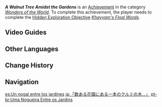 {{Achievement Infobox
|id           = 81247
|order id     = 1233
|category     = Wonders of the World
|description  = Ask [[Khayyam]] about the lost memories.
|requirements = Complete ''[[Khayyam's Final Words]]''.
|primogems    = 5
|tracking     = 
|topic        = 
|hidden       = 1
|type         = Exploration
}}
'''''A Walnut Tree Amidst the Gardens''''' is an [[Achievement]] in the category ''[[Wonders of the World]]''. To complete this achievement, the player needs to complete the [[Hidden Exploration Objective]] ''[[Khayyam's Final Words]]''.
<!--
==Gameplay Notes==

==Trivia==
-->
==Video Guides==
{{EVT
|video1   = https://youtu.be/LCTW4Z8yCcQ
|caption1 = Hidden Achievement: A Walnut Tree Amidst the Gardens
}}

==Other Languages==
{{Other Languages
|en      = A Walnut Tree Amidst the Gardens
|zhs     = 「众花园中的一棵核桃树…」
|zhs_rm  = "Zhòng Huāyuán-zhōng de Yī Kē Hétáo-shù..."
|zht     = 「眾花園中的一棵核桃樹…」
|zht_rm  = "Zhòng Huāyuán-zhōng de Yī Kē Hétáo-shù..."
|zh_tl   = 
|ja      = 「数ある花園にある一本のクルミの木…」
|ja_rm   = "Kazu Aru Hanazono ni Aru Ippon no Kurumi no Ki..."
|ja_tl   = "A Single Walnut Tree Among Numerous Gardens..."
|ko      = 「수많은 화원 속 호두나무 한 그루…」
|ko_tl   = "A Walnut Tree Amidst Numerous Flower Gardens..."
|es      = Un nogal entre los jardines
|es_tl   = A Walnut Tree Among the Gardens
|fr      = Un noyer au milieu des jardins
|fr_tl   = A Walnut Tree Amidst the Gardens
|ru      = Ореховое древо посреди сада
|ru_tl   = A Walnut Tree in the Middle of the Orchard
|th      = "ต้นวอลนัทต้นหนึ่งท่ามกลางสวนดอกไม้..."
|th_rm   = "Ton Wonnat Ton Nueng Thamklang Suandokmai..."
|th_tl   = "A Walnut Tree Amidst the Flower Garden..."
|vi      = "Một Cây Hạnh Đào Trong Các Vườn Hoa..."
|vi_tl   = 
|de      = „Ein Walnussbaum in den Gärten&nbsp;...“
|de_tl   = "A Walnut Tree in the Gardens..."
|id      = Pohon Kenari di Kebun
|id_tl   = Walnut Tree in the Garden
|pt      = Uma Nogueira Entre os Jardins
|pt_tl   = 
|tr      = Bahçedeki Ceviz Ağacı
|tr_tl   = Walnut Tree in the Garden
|it      = Un noce tra i giardini
|it_tl   = 
}}

==Change History==
{{Change History|3.0}}
<!--
==References==
{{Reflist}}
-->
==Navigation==
{{Achievement Navbox}}

[[es:Un nogal entre los jardines]]
[[ja:「数ある花園にある一本のクルミの木…」]]
[[pt-br:Uma Nogueira Entre os Jardins]]